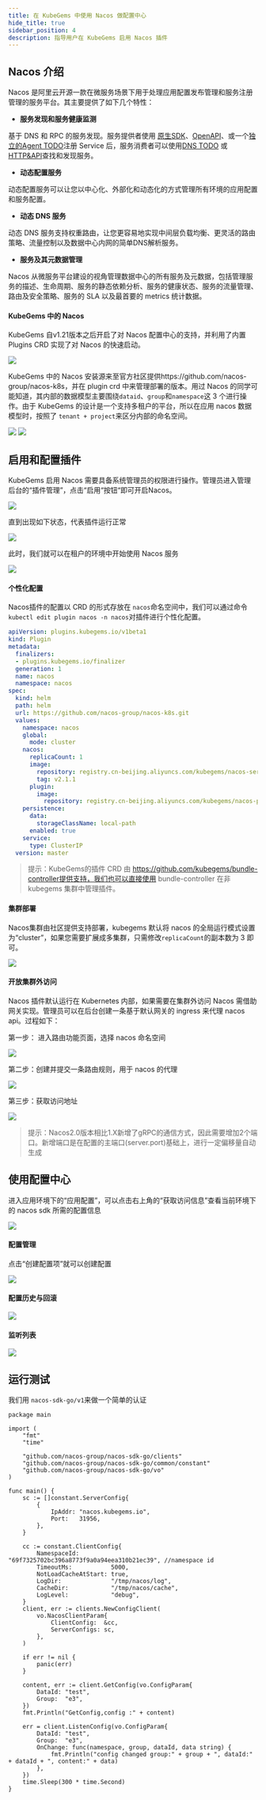 ```yaml
---
title: 在 KubeGems 中使用 Nacos 做配置中心
hide_title: true
sidebar_position: 4
description: 指导用户在 KubeGems 启用 Nacos 插件
---
```


## Nacos 介绍

Nacos 是阿里云开源一款在微服务场景下用于处理应用配置发布管理和服务注册管理的服务平台。其主要提供了如下几个特性：

- **服务发现和服务健康监测**

基于 DNS 和 RPC 的服务发现。服务提供者使用 [原生SDK](https://nacos.io/zh-cn/docs/sdk.html)、[OpenAPI](https://nacos.io/zh-cn/docs/open-api.html)、或一个[独立的Agent TODO](https://nacos.io/zh-cn/docs/other-language.html)注册 Service 后，服务消费者可以使用[DNS TODO](https://nacos.io/zh-cn/docs/xx) 或[HTTP&API](https://nacos.io/zh-cn/docs/open-api.html)查找和发现服务。

- **动态配置服务**

动态配置服务可以让您以中心化、外部化和动态化的方式管理所有环境的应用配置和服务配置。

- **动态 DNS 服务**

动态 DNS 服务支持权重路由，让您更容易地实现中间层负载均衡、更灵活的路由策略、流量控制以及数据中心内网的简单DNS解析服务。

- **服务及其元数据管理**

Nacos 从微服务平台建设的视角管理数据中心的所有服务及元数据，包括管理服务的描述、生命周期、服务的静态依赖分析、服务的健康状态、服务的流量管理、路由及安全策略、服务的 SLA 以及最首要的 metrics 统计数据。

#### KubeGems 中的 Nacos

KubeGems 自v1.21版本之后开启了对 Nacos 配置中心的支持，并利用了内置 Plugins CRD 实现了对 Nacos 的快速启动。

![](https://img-blog.csdnimg.cn/img_convert/6a57af0e23c16e58a78472ae29f4bbf7.png)

KubeGems 中的 Nacos 安装源来至官方社区提供https://github.com/nacos-group/nacos-k8s，并在 plugin crd 中来管理部署的版本。用过 Nacos 的同学可能知道，其内部的数据模型主要围绕`dataid`、`group`和`namespace`这 3 个进行操作。由于 KubeGems 的设计是一个支持多租户的平台，所以在应用 nacos 数据模型时，按照了 `tenant + project`来区分内部的命名空间。

![](https://img-blog.csdnimg.cn/img_convert/bb863509816423e613ed977995dd4e2b.png)
![](https://img-blog.csdnimg.cn/img_convert/c9f4f887d094f244dd24262e3f073b01.png)

##  启用和配置插件

KubeGems 启用 Nacos 需要具备系统管理员的权限进行操作。管理员进入管理后台的“插件管理”，点击“启用“按钮“即可开启Nacos。

![](https://img-blog.csdnimg.cn/img_convert/47c194e765849b11c82c0dd020d0a54a.png)

直到出现如下状态，代表插件运行正常

![](https://img-blog.csdnimg.cn/img_convert/41020365de048594c7a8c977756d6ce4.png)

此时，我们就可以在租户的环境中开始使用 Nacos 服务

![](https://img-blog.csdnimg.cn/img_convert/7cd5bcbdd802a5e73f952461a28eff6b.png)

#### 个性化配置

Nacos插件的配置以 CRD 的形式存放在 `nacos`命名空间中，我们可以通过命令`kubectl edit plugin nacos -n nacos`对插件进行个性化配置。

```yaml
apiVersion: plugins.kubegems.io/v1beta1
kind: Plugin
metadata:
  finalizers:
  - plugins.kubegems.io/finalizer
  generation: 1
  name: nacos
  namespace: nacos
spec:
  kind: helm
  path: helm
  url: https://github.com/nacos-group/nacos-k8s.git
  values:
    namespace: nacos
    global:
      mode: cluster
    nacos:
      replicaCount: 1
      image:
        repository: registry.cn-beijing.aliyuncs.com/kubegems/nacos-server
        tag: v2.1.1
      plugin:
        image:
          repository: registry.cn-beijing.aliyuncs.com/kubegems/nacos-peer-finder-plugin
    persistence:
      data:
        storageClassName: local-path
      enabled: true
    service:
      type: ClusterIP
  version: master
```

> 提示：KubeGems的插件 CRD 由 https://github.com/kubegems/bundle-controller提供支持，我们也可以直接使用 bundle-controller 在非 kubegems 集群中管理插件。

#### 集群部署

Nacos集群由社区提供支持部署，kubegems 默认将 nacos 的全局运行模式设置为“cluster”，如果您需要扩展成多集群，只需修改`replicaCount`的副本数为 3 即可。

![](https://img-blog.csdnimg.cn/img_convert/a092ff1c77944d29af215bf903a6982c.png)

#### 开放集群外访问

Nacos 插件默认运行在 Kubernetes 内部，如果需要在集群外访问 Nacos 需借助网关实现。管理员可以在后台创建一条基于默认网关的 ingress 来代理 nacos api。过程如下：

第一步： 进入路由功能页面，选择 nacos 命名空间

![](https://img-blog.csdnimg.cn/img_convert/fa34c978d12936cc2a469cb566e2321b.png)

第二步：创建并提交一条路由规则，用于 nacos 的代理

![](https://img-blog.csdnimg.cn/img_convert/c7522700c7fe0f5b1f280248053a40df.png)

第三步：获取访问地址

![](https://img-blog.csdnimg.cn/img_convert/17b723e385f2876158498785b1c72809.png)

> 提示：Nacos2.0版本相比1.X新增了gRPC的通信方式，因此需要增加2个端口。新增端口是在配置的主端口(server.port)基础上，进行一定偏移量自动生成

## 使用配置中心

进入应用环境下的“应用配置”，可以点击右上角的“获取访问信息”查看当前环境下的 nacos sdk 所需的配置信息

![](https://img-blog.csdnimg.cn/img_convert/97b1cffe1e6100e3d93977b1d35fbf34.png)

#### 配置管理

点击“创建配置项”就可以创建配置

![](https://img-blog.csdnimg.cn/img_convert/4341eb874c2c223fef96e4ec9565b0a6.png)

#### 配置历史与回滚

![](https://img-blog.csdnimg.cn/img_convert/0a8b985cf5f1e096abba2065a6219d20.png)

#### 监听列表

![](https://img-blog.csdnimg.cn/img_convert/a9c008358d95739108e1ade1cf86322a.png)

## 运行测试

我们用 `nacos-sdk-go/v1`来做一个简单的认证

```golang
package main

import (
	"fmt"
	"time"

	"github.com/nacos-group/nacos-sdk-go/clients"
	"github.com/nacos-group/nacos-sdk-go/common/constant"
	"github.com/nacos-group/nacos-sdk-go/vo"
)

func main() {
	sc := []constant.ServerConfig{
		{
			IpAddr: "nacos.kubegems.io",
			Port:   31956,
		},
	}

	cc := constant.ClientConfig{
		NamespaceId:         "69f7325702bc396a8773f9a0a94eea310b21ec39", //namespace id
		TimeoutMs:           5000,
		NotLoadCacheAtStart: true,
		LogDir:              "/tmp/nacos/log",
		CacheDir:            "/tmp/nacos/cache",
		LogLevel:            "debug",
	}
	client, err := clients.NewConfigClient(
		vo.NacosClientParam{
			ClientConfig:  &cc,
			ServerConfigs: sc,
		},
	)

	if err != nil {
		panic(err)
	}

	content, err := client.GetConfig(vo.ConfigParam{
		DataId: "test",
		Group:  "e3",
	})
	fmt.Println("GetConfig,config :" + content)

	err = client.ListenConfig(vo.ConfigParam{
		DataId: "test",
		Group:  "e3",
		OnChange: func(namespace, group, dataId, data string) {
			fmt.Println("config changed group:" + group + ", dataId:" + dataId + ", content:" + data)
		},
	})
	time.Sleep(300 * time.Second)
}
```